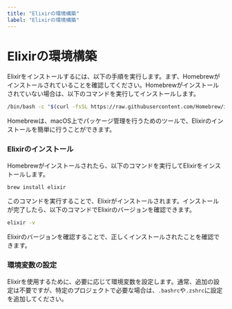 ```yaml
---
title: "Elixirの環境構築"
label: "Elixirの環境構築"
---
```


# Elixirの環境構築

Elixirをインストールするには、以下の手順を実行します。まず、Homebrewがインストールされていることを確認してください。Homebrewがインストールされていない場合は、以下のコマンドを実行してインストールします。

```bash
/bin/bash -c "$(curl -fsSL https://raw.githubusercontent.com/Homebrew/install/HEAD/install.sh)"
```

Homebrewは、macOS上でパッケージ管理を行うためのツールで、Elixirのインストールを簡単に行うことができます。

### Elixirのインストール

Homebrewがインストールされたら、以下のコマンドを実行してElixirをインストールします。

```bash
brew install elixir
```

このコマンドを実行することで、Elixirがインストールされます。インストールが完了したら、以下のコマンドでElixirのバージョンを確認できます。

```bash
elixir -v
```

Elixirのバージョンを確認することで、正しくインストールされたことを確認できます。

### 環境変数の設定

Elixirを使用するために、必要に応じて環境変数を設定します。通常、追加の設定は不要ですが、特定のプロジェクトで必要な場合は、`.bashrc`や`.zshrc`に設定を追加してください。

